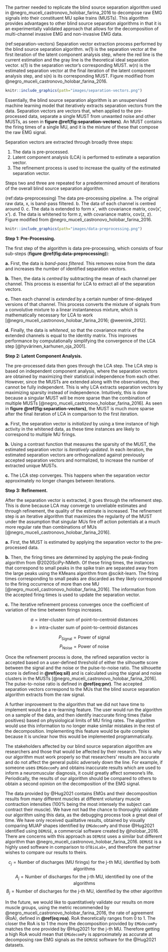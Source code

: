 The partner needed to replicate the blind source separation algorithm used in @negro_muceli_castronovo_holobar_farina_2016 to decompose raw EMG signals into their constituent MU spike trains (MUSTs). This algorithm provides advantages to other blind source separation algorithms in that it is an experimentally validated approach that allows for the decomposition of multi-channel invasive EMG and non-invasive EMG data.

(ref:separation-vectors) Separation vector extraction process performed by the blind source separation algorithm. w(1) is the separation vector at the first iteration of the latent component analysis step, where the red line is the current estimation and the gray line is the theoretical ideal separation vector. s(1) is the separation vector's corresponding MUST. w(n) is the estimated separation vector at the final iteration of the latent component analysis step, and s(n) is its corresponding MUST. Figure modified from @negro_muceli_castronovo_holobar_farina_2016.

```r
knitr::include_graphics(path="images/separation-vectors.png")
```

Essentially, the blind source separation algorithm is an unsupervised machine learning model that iteratively extracts separation vectors from the data. Separation vectors are vectors that, when applied to the pre-processed data, separate a single MUST from unwanted noise and other MUSTs, as seen in **figure \@ref(fig:separation-vectors)**. An MUST contains the firing times of a single MU, and it is the mixture of these that compose the raw EMG signal.

Separation vectors are extracted through broadly three steps:

1.  The data is pre-processed.
2.  Latent component analysis (LCA) is performed to estimate a separation vector.
3.  The refinement process is used to increase the quality of the estimated separation vector.

Steps two and three are repeated for a predetermined amount of iterations of the overall blind source separation algorithm.

(ref:data-preprocessing) The data pre-processing pipeline. a. The original raw data, x, is band-pass filtered. b. The data of each channel is centred around 0. c. The data is extended to form x`, with covariance matrix, cov(x', x'). d. The data is whitened to form z, with covariance matrix, cov(z, z). Figure modified from @negro_muceli_castronovo_holobar_farina_2016.

```r
knitr::include_graphics(path="images/data-preprocessing.png")
```

**Step 1: Pre-Processing.**

The first step of the algorithm is data pre-processing, which consists of four sub-steps (**figure \@ref(fig:data-preprocessing)**):

**a.** First, the data is *band-pass filtered.* This removes noise from the data and increases the number of identified separation vectors.

**b.** Then, the data is *centred* by subtracting the mean of each channel per channel. This process is essential for LCA to extract all of the separation vectors.

**c.** Then each channel is *extended* by a certain number of time-delayed versions of that channel. This process converts the mixture of signals from a convolutive mixture to a linear instantaneous mixture, which is mathematically necessary for LCA to work [@negro_muceli_castronovo_holobar_farina_2016; @weenink_2012].

**d.** Finally, the data is *whitened*, so that the covariance matrix of the extended channels is equal to the identity matrix. This improves performance by computationally simplifying the convergence of the LCA step [@hyvärinen_karhunen_oja_2001].

**Step 2: Latent Component Analysis.**

The pre-processed data then goes through the LCA step. The LCA step is based on independent component analysis, where the separation vectors are obtained by maximizing their statistical independence from each other. However, since the MUSTs are extended along with the observations, they cannot be fully independent. This is why LCA extracts separation vectors by maximizing sparsity instead of independence. Intuitively, this is done because a singular MUST will be more sparse than the combination of multiple MUSTs [@negro_muceli_castronovo_holobar_farina_2016]. As seen in **figure \@ref(fig:separation-vectors)**, the MUST is much more sparse after the final iteration of LCA in comparison to the first iteration.

**a.** First, the separation vector is *initialized* by using a time instance of high activity in the whitened data, as these time instances are likely to correspond to multiple MU firings.

**b.** Using a contrast function that measures the sparsity of the MUST, the estimated separation vector is *iteratively updated*. In each iteration, the estimated separation vectors are orthogonalized against previously accepted separation vectors and normalized, to increase the number of extracted unique MUSTs.

**c.** The LCA step converges. This happens when the separation vector approximately no longer changes between iterations.

**Step 3: Refinement.**

After the separation vector is extracted, it goes through the refinement step. This is done because LCA may converge to unreliable estimates and through refinement, the quality of the estimate is increased. The refinement step is an iterative algorithm that maximizes the regularity of the MUST under the assumption that singular MUs fire off action potentials at a much more regular rate than combinations of MUs [@negro_muceli_castronovo_holobar_farina_2016].

**a.** First, the MUST is estimated by applying the separation vector to the pre-processed data.

**b.** Then, the firing times are determined by applying the peak-finding algorithm from @2020SciPy-NMeth. Of these firing times, the instances that correspond to small peaks in the spike train are separated away from the large peaks using the KMeans algorithm from @scikit-learn. The firing times corresponding to small peaks are discarded as they likely correspond to the firing occurrence of more than one MU [@negro_muceli_castronovo_holobar_farina_2016]. The information from the accepted firing times is used to update the separation vector.

**c.** The iterative refinement process converges once the coefficient of variation of the time between firings increases.

\begin{equation} 
  \text{silhouette score} = \frac{b - a}{max(a, b)}
  (\#eq:sil)
\end{equation}

$$a = \text{inter-cluster sum of point-to-centroid distances}$$
$$b = \text{intra-cluster sum of point-to-centroid distances}$$

\begin{equation} 
  \text{pulse-to-noise ratio} = 10\log_{10} \bigg(\frac{P_{\text{Signal}}}{P_{\text{Noise}}} \bigg)
  (\#eq:pnr)
\end{equation}

$$P_{\text{Signal}} = \text{Power of signal}$$
$$P_{\text{Noise}} = \text{Power of noise}$$

Once the refinement process is done, the refined separation vector is accepted based on a user-defined threshold of either the silhouette score between the signal and the noise or the pulse-to-noise ratio. The silhouette score is defined in **\@ref(eq:sil)** and is calculated using the signal and noise clusters in the MUSTs [@negro_muceli_castronovo_holobar_farina_2016]. The pulse-to-noise ratio is defined in **\@ref(eq:pnr)**. The accepted separation vectors correspond to the MUs that the blind source separation algorithm extracts from the raw signal.

A further improvement to the algorithm that we did not have time to implement would be a re-learning feature. The user would run the algorithm on a sample of the data, and then identify inaccurate firing times (false positives) based on physiological limits of MU firing rates. The algorithm would use this information to no longer make similar mistakes in the rest of the decomposition. Implementing this feature would be quite complex because it is unclear how this would be implemented programmatically.

The stakeholders affected by our blind source separation algorithm are researchers and those that would be affected by their research. This is why our algorithm must work properly so that researchers' results are accurate and do not affect the general public adversely down the line. For example, if someone uses `EMGdecomPy` and obtains inaccurate results which are  used to inform a neuromuscular diagnosis, it could greatly affect someone's life. Periodically, the results of our algorithm should be compared to others to obtain a second opinion on the decomposition of the EMG signal. 

The data provided by @Hug2021 contains EMGs and their decomposition results from many different muscles at different voluntary muscle contraction intensities (100% being the most intensely the subject can contract their muscle). We have not had the chance to thoroughly validate our algorithm using this data, as the debugging process took a great deal of time. We have only received qualitative results, obtained by visually comparing MUAP shapes identified by `EMGdecomPy` and those @Hug2021 identified using `DEMUSE`, a commercial software created by @holobar_2016. There are concerns with this approach as `DEMUSE` uses a similar but different algorithm than @negro_muceli_castronovo_holobar_farina_2016. `DEMUSE` is a highly used software in comparison to `OTBioLab+`, and therefore the partner wishes to compare our results to theirs.

\begin{equation} 
  \text{rate of agreement} = \frac{c_j}{c_j + A_j +B_j}
  (\#eq:roa)
\end{equation}


$$c_j = \text{Number of discharges (MU firings) for the j-th MU, identified by both algorithms}$$
$$A_j = \text{Number of discharges for the j-th MU, identified by one of the algorithms}$$
$$B_j = \text{Number of discharges for the j-th MU, identified by the other algorithm}$$

In the future, we would like to quantitatively validate our results on more muscle groups, using the metric recommended by @negro_muceli_castronovo_holobar_farina_2016, the rate of agreement (RoA), defined in **\@ref(eq:roa)**. RoA theoretically ranges from 0 to 1. The closer the RoA is to 1 the more the decomposition provided by `EMGdecomPy` matches the one provided by @Hug2021 for the j-th MU. Therefore getting a high RoA would mean that `EMGdecomPy` is approximately as accurate at decomposing raw EMG signals as the `DEMUSE` software for the @Hug2021 datasets.
